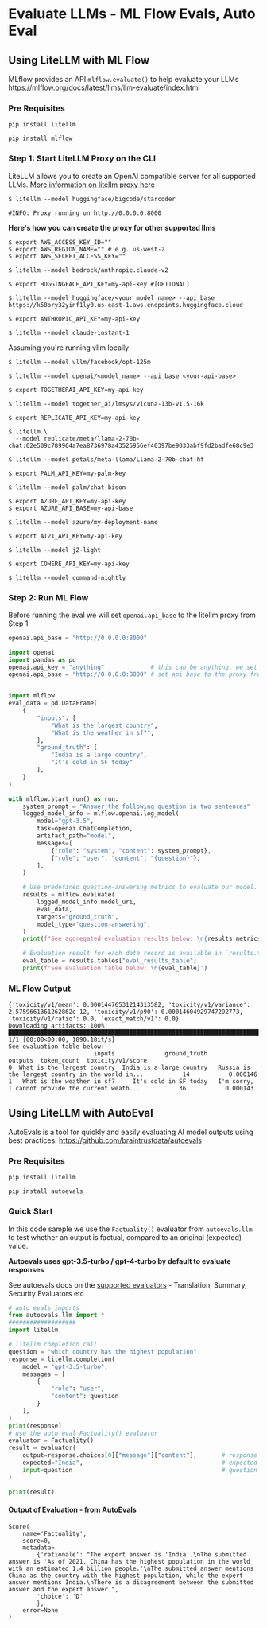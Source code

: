 


# Evaluate LLMs - ML Flow Evals, Auto Eval

## Using LiteLLM with ML Flow 
MLflow provides an API `mlflow.evaluate()` to help evaluate your LLMs https://mlflow.org/docs/latest/llms/llm-evaluate/index.html

### Pre Requisites
```shell
pip install litellm
```
```shell
pip install mlflow
```


### Step 1: Start LiteLLM Proxy on the CLI
LiteLLM allows you to create an OpenAI compatible server for all supported LLMs. [More information on litellm proxy here](https://docs.litellm.ai/docs/simple_proxy)

```shell
$ litellm --model huggingface/bigcode/starcoder

#INFO: Proxy running on http://0.0.0.0:8000
```

**Here's how you can create the proxy for other supported llms**
<Tabs>
<TabItem value="bedrock" label="Bedrock">

```shell
$ export AWS_ACCESS_KEY_ID=""
$ export AWS_REGION_NAME="" # e.g. us-west-2
$ export AWS_SECRET_ACCESS_KEY=""
```

```shell
$ litellm --model bedrock/anthropic.claude-v2
```
</TabItem>
<TabItem value="huggingface" label="Huggingface (TGI)">

```shell
$ export HUGGINGFACE_API_KEY=my-api-key #[OPTIONAL]
```
```shell
$ litellm --model huggingface/<your model name> --api_base https://k58ory32yinf1ly0.us-east-1.aws.endpoints.huggingface.cloud
```

</TabItem>
<TabItem value="anthropic" label="Anthropic">

```shell
$ export ANTHROPIC_API_KEY=my-api-key
```
```shell
$ litellm --model claude-instant-1
```

</TabItem>
<TabItem value="vllm-local" label="VLLM">
Assuming you're running vllm locally

```shell
$ litellm --model vllm/facebook/opt-125m
```
</TabItem>
<TabItem value="openai-proxy" label="OpenAI Compatible Server">

```shell
$ litellm --model openai/<model_name> --api_base <your-api-base>
```
</TabItem>
<TabItem value="together_ai" label="TogetherAI">

```shell
$ export TOGETHERAI_API_KEY=my-api-key
```
```shell
$ litellm --model together_ai/lmsys/vicuna-13b-v1.5-16k
```

</TabItem>

<TabItem value="replicate" label="Replicate">

```shell
$ export REPLICATE_API_KEY=my-api-key
```
```shell
$ litellm \
  --model replicate/meta/llama-2-70b-chat:02e509c789964a7ea8736978a43525956ef40397be9033abf9fd2badfe68c9e3
```

</TabItem>

<TabItem value="petals" label="Petals">

```shell
$ litellm --model petals/meta-llama/Llama-2-70b-chat-hf
```

</TabItem>

<TabItem value="palm" label="Palm">

```shell
$ export PALM_API_KEY=my-palm-key
```
```shell
$ litellm --model palm/chat-bison
```

</TabItem>

<TabItem value="azure" label="Azure OpenAI">

```shell
$ export AZURE_API_KEY=my-api-key
$ export AZURE_API_BASE=my-api-base
```
```
$ litellm --model azure/my-deployment-name
```

</TabItem>

<TabItem value="ai21" label="AI21">

```shell
$ export AI21_API_KEY=my-api-key
```

```shell
$ litellm --model j2-light
```

</TabItem>

<TabItem value="cohere" label="Cohere">

```shell
$ export COHERE_API_KEY=my-api-key
```

```shell
$ litellm --model command-nightly
```

</TabItem>

</Tabs>


### Step 2: Run ML Flow
Before running the eval we will set `openai.api_base` to the litellm proxy from Step 1

```python
openai.api_base = "http://0.0.0.0:8000"
```

```python
import openai
import pandas as pd
openai.api_key = "anything"             # this can be anything, we set the key on the proxy
openai.api_base = "http://0.0.0.0:8000" # set api base to the proxy from step 1


import mlflow
eval_data = pd.DataFrame(
    {
        "inputs": [
            "What is the largest country",
            "What is the weather in sf?",
        ],
        "ground_truth": [
            "India is a large country",
            "It's cold in SF today"
        ],
    }
)

with mlflow.start_run() as run:
    system_prompt = "Answer the following question in two sentences"
    logged_model_info = mlflow.openai.log_model(
        model="gpt-3.5",
        task=openai.ChatCompletion,
        artifact_path="model",
        messages=[
            {"role": "system", "content": system_prompt},
            {"role": "user", "content": "{question}"},
        ],
    )

    # Use predefined question-answering metrics to evaluate our model.
    results = mlflow.evaluate(
        logged_model_info.model_uri,
        eval_data,
        targets="ground_truth",
        model_type="question-answering",
    )
    print(f"See aggregated evaluation results below: \n{results.metrics}")

    # Evaluation result for each data record is available in `results.tables`.
    eval_table = results.tables["eval_results_table"]
    print(f"See evaluation table below: \n{eval_table}")


```

### ML Flow Output
```
{'toxicity/v1/mean': 0.00014476531214313582, 'toxicity/v1/variance': 2.5759661361262862e-12, 'toxicity/v1/p90': 0.00014604929747292773, 'toxicity/v1/ratio': 0.0, 'exact_match/v1': 0.0}
Downloading artifacts: 100%|████████████████████████████████████████████████████████████████████████████████████████████████████████████████████| 1/1 [00:00<00:00, 1890.18it/s]
See evaluation table below:
                        inputs              ground_truth                                            outputs  token_count  toxicity/v1/score
0  What is the largest country  India is a large country   Russia is the largest country in the world in...           14           0.000146
1   What is the weather in sf?     It's cold in SF today   I'm sorry, I cannot provide the current weath...           36           0.000143
```


## Using LiteLLM with AutoEval
AutoEvals is a tool for quickly and easily evaluating AI model outputs using best practices.
https://github.com/braintrustdata/autoevals

### Pre Requisites
```shell
pip install litellm
```
```shell
pip install autoevals
```

### Quick Start
In this code sample we use the `Factuality()` evaluator from `autoevals.llm` to test whether an output is factual, compared to an original (expected) value.

**Autoevals uses gpt-3.5-turbo / gpt-4-turbo by default to evaluate responses**

See autoevals docs on the [supported evaluators](https://www.braintrustdata.com/docs/autoevals/python#autoevalsllm) - Translation, Summary, Security Evaluators etc

```python
# auto evals imports 
from autoevals.llm import *
###################
import litellm

# litellm completion call
question = "which country has the highest population"
response = litellm.completion(
    model = "gpt-3.5-turbo",
    messages = [
        {
            "role": "user",
            "content": question
        }
    ],
)
print(response)
# use the auto eval Factuality() evaluator
evaluator = Factuality()
result = evaluator(
    output=response.choices[0]["message"]["content"],       # response from litellm.completion()
    expected="India",                                       # expected output
    input=question                                          # question passed to litellm.completion
)

print(result)
```

#### Output of Evaluation - from AutoEvals
```shell
Score(
    name='Factuality', 
    score=0, 
    metadata=
        {'rationale': "The expert answer is 'India'.\nThe submitted answer is 'As of 2021, China has the highest population in the world with an estimated 1.4 billion people.'\nThe submitted answer mentions China as the country with the highest population, while the expert answer mentions India.\nThere is a disagreement between the submitted answer and the expert answer.", 
        'choice': 'D'
        }, 
    error=None
)
```











